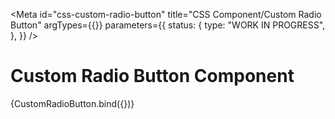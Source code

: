 <!-- @license CC0-1.0 -->


<Meta
  id="css-custom-radio-button"
  title="CSS Component/Custom Radio Button"
  argTypes={{}}
  parameters={{
    status: {
      type: "WORK IN PROGRESS",
    },
  }}
/>

# Custom Radio Button Component

<Canvas>
  <Story
    name="Default"
    args={{
      ...defaultArgs,
    }}
  >
    {CustomRadioButton.bind({})}
  </Story>
</Canvas>

<ArgsTable story="Default" />
